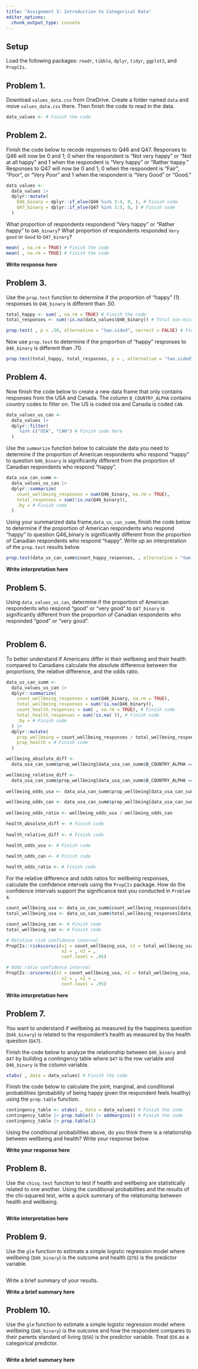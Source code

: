 ```yaml
---
title: "Assignment 3: Introduction to Categorical Data"
editor_options: 
  chunk_output_type: console
---
```


## Setup 

Load the following packages: `readr`, `tibble`, `dplyr`, `tidyr`, `ggplot2`, and `PropCIs`.

## Problem 1. 

Download `values_data.csv` from OneDrive. Create a folder named `data` and move `values_data.csv` there. Then finish the code to read in the data.

```r
data_values <- # Finish the code
```

## Problem 2. 

Finish the code below to recode responses to Q46 and Q47. Responses to Q46 will now be 0 and 1; 0 when the respondent is "Not very happy" or "Not at all happy" and 1 when the respondent is "Very happy" or "Rather happy." Responses to Q47 will now be 0 and 1; 0 when the respondent is "Fair", "Poor", or "Very Poor" and 1 when the respondent is "Very Good" or "Good."

```r
data_values <- 
  data_values |>
  dplyr::mutate(
    Q46_binary = dplyr::if_else(Q46 %in% 3:4, 0, ), # Finish code
    Q47_binary = dplyr::if_else(Q47 %in% 3:5, 0, ) # Finish code
  )
```

What proportion of respondents respondend "Very happy" or "Rather happy" to `Q46_binary`? What proportion of respondents responded `Very good` or `Good` to `Q47_binary`? 

```r
mean( , na.rm = TRUE) # Finish the code
mean( , na.rm = TRUE) # Finish the code
```

**Write response here**

## Problem 3. 

Use the `prop.test` function to determine if the proportion of "happy" (1) responses to `Q46_binary` is different than .50.

```r
total_happy <- sum( , na.rm = TRUE) # Finish the code
total_responses <- sum(!is.na(data_values$Q46_binary)) # Total non-missing responses

prop.test( , p = .50, alternative = "two.sided", correct = FALSE) # Finish the code
```

Now use `prop.test` to determine if the proportion of "happy" responses to `Q46_binary` is different than .70.

```r
prop.test(total_happy, total_responses, p = , alternative = "two.sided", correct = FALSE)
```

## Problem 4. 

Now finish the code below to create a new data frame that only contains responses from the USA and Canada. The column `B_COUNTRY_ALPHA` contains country codes to filter on. The US is coded `USA` and Canada is coded `CAN`. 

```r
data_values_us_can <- 
  data_values |>
  dplyr::filter(
     %in% c("USA", "CAN") # Finish code here
  )
```

Use the `summarize` function below to calculate the data you need to determine if the proportion of American respondents who respond "happy" to question `Q46_binary` is significantly different from the proportion of Canadian respondents who respond "happy".

```r
data_usa_can_summ <- 
  data_values_us_can |>
  dplyr::summarize(
    count_wellbeing_responses = sum(Q46_binary, na.rm = TRUE),
    total_responses = sum(!is.na(Q46_binary)),
    .by = # Finish code
  )
```

Using your summarized data frame,`data_us_can_summ`, finish the code below to determine if the proportion of American respondents who respond "happy" to question Q46_binary is significantly different from the proportion of Canadian respondents who respond "happy". Write up an interpretation of the `prop.test` results below. 

```r
prop.test(data_us_can_summ$count_happy_responses, , alternative = "two.sided", correct = FALSE)
```

**Write interpretation here**

## Problem 5. 

Using `data_values_us_can`, determine if the proportion of American respondents who respond "good" or "very good" to `Q47_binary` is significantly different from the proportion of Canadian respondents who responded "good" or "very good".

```r

```

## Problem 6. 

To better understand if Americans differ in their wellbeing and their health compared to Canadians calculate the absolute difference between the proportions, the relative difference, and the odds ratio.  

```r
data_us_can_summ <- 
  data_values_us_can |>
  dplyr::summarize(
    count_wellbeing_responses = sum(Q46_binary, na.rm = TRUE),
    total_wellbeing_responses = sum(!is.na(Q46_binary)),
    count_health_responses = sum( , na.rm = TRUE), # Finish code
    total_health_responses = sum(!is.na( )), # Finish code
    .by = # Finish code
  ) |>
  dplyr::mutate(
    prop_wellbeing = count_wellbeing_responses / total_wellbeing_responses,
    prop_health = # Finish code
  )

wellbeing_absolute_diff <- 
  data_usa_can_summ$prop_wellbeing[data_usa_can_summ$B_COUNTRY_ALPHA == "USA"] - data_usa_can_summ$prop_wellbeing[data_use_can_summ$B_COUNTRY_ALPHA == "CAN"]

wellbeing_relative_diff <- 
  data_usa_can_summ$prop_wellbeing[data_usa_can_summ$B_COUNTRY_ALPHA == "USA"] / # Finish code
  
wellbeing_odds_usa <- data_usa_can_summ$prop_wellbeing[data_usa_can_summ$B_COUNTRY_ALPHA == "USA"] / (1 - data_usa_can_summ$prop_wellbeing[data_usa_can_summ$B_COUNTRY_ALPHA == "USA"])

wellbeing_odds_can <- data_usa_can_summ$prop_wellbeing[data_usa_can_summ$B_COUNTRY_ALPHA == "CAN"] / # Finish code
  
wellbeing_odds_ratio <- wellbeing_odds_usa / wellbeing_odds_can

health_absolute_diff <- # Finish code
  
health_relative_diff <- # Finish code

health_odds_usa <- # Finish code
  
health_odds_can <- # Finish code

health_odds_ratio <- # Finish code

```

For the relative difference and odds ratios for wellbeing responses, calculate the confidence intervals using the `PropCIs` package. How do the confidence intervals support the significance test you conducted in `Problem 4`.

```r
count_wellbeing_usa <- data_us_can_summ$count_wellbeing_responses[data_us_can_summ$B_COUNTRY_ALPHA == "USA"]
total_wellbeing_usa <- data_us_can_summ$total_wellbeing_responses[data_us_can_summ$B_COUNTRY_ALPHA == "USA"]

count_wellbeing_can <- # Finish code
total_wellbeing_can <- # Finish code

# Relative risk confidence interval
PropCIs::riskscoreci(x1 = count_wellbeing_usa, n1 = total_wellbeing_usa,
                     x2 = , n2 = ,
                     conf.level = .95)

# Odds ratio confidence interval
PropCIs::orscoreci(x1 = count_wellbeing_usa, n1 = total_wellbeing_usa,
                     x2 = , n2 = ,
                     conf.level = .95)
```

**Write interpretation here**

## Problem 7. 

You want to understand if wellbeing as measured by the happiness question (`Q46_binary`) is related to the respondent's health as measured by the health question (`Q47`).

Finish the code below to analyze the relationship between `Q46_binary` and `Q47` by building a contingency table where `Q47` is the row variable and `Q46_binary` is the column variable. 
```r
xtabs( , data = data_values) # Finish the code
```

Finish the code below to calculate the joint, marginal, and conditional probabilities (probability of being happy given the respondent feels healthy) using the `prop.table` function. 

```r
contingency_table <- xtabs( , data = data_values) # Finish the code
contingency_table |> prop.table() |> addmargins() # Finish the code
contingency_table |> prop.table(1)
```

Using the conditional probabilities above, do you think there is a relationship between wellbeing and health? Write your response below.

**Write your response here**

## Problem 8. 

Use the `chisq.test` function to test if health and wellbeing are statistically related to one another. Using the conditional probabilities and the results of the chi-squared test, write a quick summary of the relationship between health and wellbeing.

```r

```

**Write interpretation here**

## Problem 9.

Use the `glm` function to estimate a simple logistic regression model where wellbeing (`Q46_binary`) is the outcome and health (`Q76`) is the predictor variable.

```r

```

Write a brief summary of your results. 

**Write a brief summary here**

## Problem 10.

Use the `glm` function to estimate a simple logistic regression model where wellbeing (`Q46_binary`) is the outcome and how the respondent compares to their parents standard of living  (`Q56`) is the predictor variable. Treat `Q56` as a categorical predictor. 

```r

```

**Write a brief summary here**